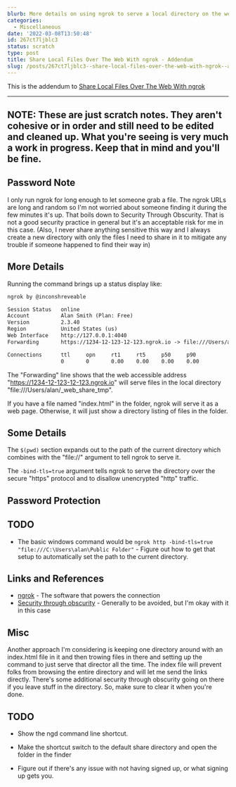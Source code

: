 ```yaml
---
blurb: More details on using ngrok to serve a local directory on the web
categories:
  - Miscellaneous
date: '2022-03-08T13:50:48'
id: 267ct7ljblc3
status: scratch
type: post
title: Share Local Files Over The Web With ngrok - Addendum
slug: /posts/267ct7ljblc3--share-local-files-over-the-web-with-ngrok--addendum
---
```


This is the addendum to [Share Local Files Over The Web With ngrok](/posts/2672d5kxmsfb)


---

NOTE: These are just scratch notes. They aren't cohesive or in order and still need to be edited and cleaned up. What you're seeing is very much a work in progress. Keep that in mind and you'll be fine.
---


## Password Note

I only run ngrok for long enough to let someone grab a file. The ngrok URLs are long and random so I'm not worried about someone finding it during the few minutes it's up. That boils down to Security Through Obscurity. That is not a good security practice in general but it's an acceptable risk for me in this case. (Also, I never share anything sensitive this way and I always create a new directory with only the files I need to share in it to mitigate any trouble if someone happened to find their way in)




## More Details

Running the command brings up a status display like:

```txt
ngrok by @inconshreveable                                                 (Ctrl+C to quit)

Session Status   online
Account          Alan Smith (Plan: Free)
Version          2.3.40
Region           United States (us)
Web Interface    http://127.0.0.1:4040
Forwarding       https://1234-12-123-12-123.ngrok.io -> file:///Users/alan/_web_share_tmp

Connections      ttl     opn     rt1     rt5     p50     p90
                 0       0       0.00    0.00    0.00    0.00
```

The "Forwarding" line shows that the web accessible address "https://1234-12-123-12-123.ngrok.io" will serve files in the local directory "file:///Users/alan/_web_share_tmp". 

If you have a file named "index.html" in the folder, ngrok will serve it as a web page. Otherwise, it will just show a directory listing of files in the folder. 



## Some Details

The `$(pwd)` section expands out to the path of the current directory which combines with the "file://" argument to tell ngrok to serve it. 

The `-bind-tls=true` argument tells ngrok to serve the directory over the secure "https" protocol and to disallow  unencrypted "http" traffic.



## Password Protection


## TODO

- The basic windows command would be `ngrok http -bind-tls=true "file:///C:\Users\alan\Public Folder"` - Figure out how to get that setup to automatically set the path to the current directory. 


## Links and References

- [ngrok](https://ngrok.com/) - The software that powers the connection 
- [Security through obscurity](https://en.wikipedia.org/wiki/Security_through_obscurity) - Generally to be avoided, but I'm okay with it in this case


## Misc

Another approach I'm considering is keeping one directory around with an index.html file in it and then trowing files in there and setting up the command to just serve that director all the time. The index file will prevent folks from browsing the entire directory and will let me send the links directly. There's some additional security through obscurity going on there if you leave stuff in the directory. So, make sure to clear it when you're done. 

## TODO

- Show the ngd command line shortcut. 

- Make the shortcut switch to the default share directory and open the folder in the finder

- Figure out if there's any issue with not having signed up, or what signing up gets you. 



